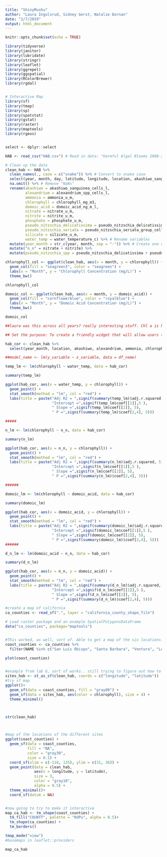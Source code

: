 ```yaml
---
title: "ShinyMushu"
author: "Laura Ingulsrud, Sidney Gerst, Natalie Dornan"
date: "2/7/2019"
output: html_document
---
```


```r
knitr::opts_chunk$set(echo = TRUE)
```

```r

library(tidyverse)
library(janitor)
library(lubridate)
library(stringr)
library(leaflet)
library(ggrepel)
library(ggspatial)
library(RColorBrewer)
library(rgdal)


# Interactive Map
library(sf)
library(tmap)
library(sp)
library(spatstat)
library(gstat)
library(raster)
library(maptools)
library(rgeos)


select <- dplyr::select

```

```r

HAB <- read_csv("HAB.csv") # Read in data: "Harmful Algal Blooms 2008-2019"

# Clean up the data
clean_hab <- HAB %>% 
  clean_names(., case = c("snake")) %>% # Convert to snake case
  select(year, month, day, latitude, longitude, location, akashiwo_sanguinea_cells_l, alexandrium_spp_cells_l, ammonia_u_m, chlorophyll_mg_m3, domoic_acid_ng_m_l, nitrate_u_m, nitrite_u_m, phosphate_u_m, pseudo_nitzschia_delicatissima_group_cells_l, pseudo_nitzschia_seriata_group_cells_l, silicate_u_m, water_temperature_c) %>% # Selected species that are correlated with HABs
  na.omit() %>% # Remove "NaNs" 
  rename(akashiwo = akashiwo_sanguinea_cells_l,
         alexandrium = alexandrium_spp_cells_l,
         ammonia = ammonia_u_m,
         chlorophyll = chlorophyll_mg_m3,
         domoic_acid = domoic_acid_ng_m_l,
         nitrate = nitrate_u_m,
         nitrite = nitrite_u_m,
         phosphate = phosphate_u_m,
         pseudo_nitzschia_delicatissima = pseudo_nitzschia_delicatissima_group_cells_l,
         pseudo_nitzschia_seriata = pseudo_nitzschia_seriata_group_cells_l,
         silicate = silicate_u_m,
         water_temp = water_temperature_c) %>% # Rename variables
  mutate(year_month = str_c(year, month, sep = "-")) %>% # Create one column of year and month of sample together
  mutate("n_n" = nitrate + nitrite) %>%
  mutate(pseudo_nitzschia_spp = pseudo_nitzschia_delicatissima + pseudo_nitzschia_seriata)## sum N+N concentrations


```

```r

chlorophyll_col <- ggplot(clean_hab, aes(x = month, y = chlorophyll)) +
  geom_col(fill = "seagreen3", color = "seagreen") +
  labs(x = "Month", y = "Chlorophyll Concentration (mg/L)") +
  theme_bw() 

chlorophyll_col

domoic_col <- ggplot(clean_hab, aes(x = month, y = domoic_acid)) +
  geom_col(fill = "cornflowerblue", color = "royalblue") +
  labs(x = "Month", y = "Domoic Acid Concentration (mg/L)") +
  theme_bw() 

domoic_col

##laura was this across all years? really interesting stuff. Chl a is highest in May but domoic acid is highest in April! 

```

```r

## Set the purpose: To create a friendly widget that will allow users to explore abiotic and biotic relationships relating to HAB occurence. ex)

hab_cor <- clean_hab %>%
  select(year_month, location, akashiwo, alexandrium, ammonia, chlorophyll, domoic_acid, n_n, phosphate, silicate,     water_temp)

##model_name <- lm(y_variable ~ x_variable, data = df_name)

temp_lm <- lm(chlorophyll ~ water_temp, data = hab_cor)

summary(temp_lm)

ggplot(hab_cor, aes(x = water_temp, y = chlorophyll)) +
  geom_point() +  
  stat_smooth(method = "lm", col = "red") +
  labs(title = paste("Adj R2 = ",signif(summary(temp_lm)$adj.r.squared, 5),
                     "Intercept =",signif(temp_lm$coef[[1]],5 ),
                     " Slope =",signif(temp_lm$coef[[2]], 5),
                     " P =",signif(summary(temp_lm)$coef[2,4], 5)))

#####

n_lm <- lm(chlorophyll ~ n_n, data = hab_cor)

summary(n_lm)

ggplot(hab_cor, aes(x = n_n, y = chlorophyll)) +
  geom_point() +  
  stat_smooth(method = "lm", col = "red") +
  labs(title = paste("Adj R2 = ",signif(summary(n_lm)$adj.r.squared, 5),
                     "Intercept =",signif(n_lm$coef[[1]],5 ),
                     " Slope =",signif(n_lm$coef[[2]], 5),
                     " P =",signif(summary(n_lm)$coef[2,4], 5)))

######

domoic_lm <- lm(chlorophyll ~ domoic_acid, data = hab_cor)

summary(domoic_lm)

ggplot(hab_cor, aes(x = domoic_acid, y = chlorophyll)) +
  geom_point() +  
  stat_smooth(method = "lm", col = "red") +
  labs(title = paste("Adj R2 = ",signif(summary(domoic_lm)$adj.r.squared, 5),
                     "Intercept =",signif(domoic_lm$coef[[1]],5 ),
                     " Slope =",signif(domoic_lm$coef[[2]], 5),
                     " P =",signif(summary(domoic_lm)$coef[2,4], 5)))
######

d_n_lm <- lm(domoic_acid ~ n_n, data = hab_cor)

summary(d_n_lm)

ggplot(hab_cor, aes(x = n_n, y = domoic_acid)) +
  geom_point() +  
  stat_smooth(method = "lm", col = "red") +
  labs(title = paste("Adj R2 = ",signif(summary(d_n_lm)$adj.r.squared, 5),
                     "Intercept =",signif(d_n_lm$coef[[1]],5 ),
                     " Slope =",signif(d_n_lm$coef[[2]], 5),
                     " P =",signif(summary(d_n_lm)$coef[2,4], 5)))

```























```r

#create a map of california 
ca_counties <- read_sf(".", layer = "california_county_shape_file")

# Load raster package and an example SpatialPolygonsDataFrame
data("ca_counties", package="maptools")


#This worked, as well, sort of. Able to get a map of the six locations! 
coast_counties <- ca_counties %>%
  filter(NAME %in% c("San Luis Obispo", "Santa Barbara", "Ventura", "Los Angeles", "Orange", "San Diego"))

plot(coast_counties)


#example from lab 6, sort of works.. still trying to figure out how to post each data point
sites_hab <- st_as_sf(clean_hab, coords = c("longitude", "latitude"))
#try sf map
ggplot()+
  geom_sf(data = coast_counties, fill = "gray80") +
  geom_sf(data = sites_hab, aes(color = chlorophyll), size = 4) +
  theme_minimal()



str(clean_hab)



#map of the locations of the different sites
ggplot(coast_counties) +
  geom_sf(data = coast_counties, 
          fill = "NA",
          color = "gray30",
          size = 0.1) +
  coord_sf(xlim = c(-118, 125), ylim = c(31, 36)) +
  geom_point(data = clean_hab,
             aes(x = longitude, y = latitude),
             size = 3,
             color = "gray10",
             alpha = 0.5) +
  theme_minimal()+
  coord_sf(datum = NA)


#now going to try to make it interactive
map_ca_hab <- tm_shape(coast_counties) +
  tm_fill("COUNTY", palette = "RdPu", alpha = 0.5)+
  tm_shape(ca_counties) +
  tm_borders()

tmap_mode("view")
#basemaps in leaflet::providers

map_ca_hab



```




